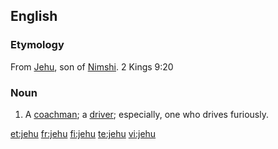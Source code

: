 ==English==

===Etymology===
From [[Jehu]], son of [[Nimshi]]. 2 Kings 9:20

===Noun===
{{en-noun|jehus}}

# {{context|colloquial|lang=en}} A [[coachman]]; a [[driver]]; especially, one who drives furiously.

[[et:jehu]]
[[fr:jehu]]
[[fi:jehu]]
[[te:jehu]]
[[vi:jehu]]
